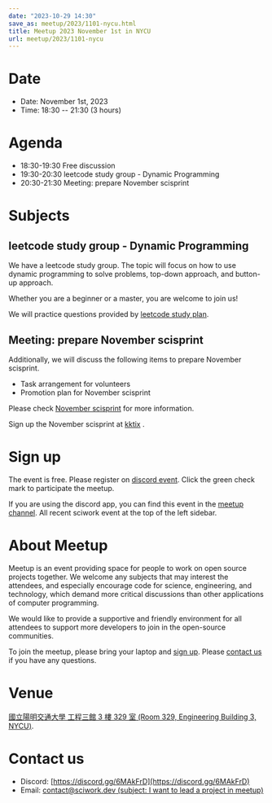 ```yaml
---
date: "2023-10-29 14:30"
save_as: meetup/2023/1101-nycu.html
title: Meetup 2023 November 1st in NYCU
url: meetup/2023/1101-nycu
---
```


# Date

- Date: November 1st, 2023
- Time: 18:30 \-- 21:30 (3 hours)

# Agenda

- 18:30-19:30 Free discussion
- 19:30-20:30 leetcode study group - Dynamic Programming
- 20:30-21:30 Meeting: prepare November scisprint

# Subjects

## leetcode study group - Dynamic Programming

We have a leetcode study group. The topic will focus on how to use
dynamic programming to solve problems, top-down approach, and button-up
approach.

Whether you are a beginner or a master, you are welcome to join us!

We will practice questions provided by [leetcode study
plan](https://leetcode.com/studyplan/dynamic-programming).

## Meeting: prepare November scisprint

Additionally, we will discuss the following items to prepare November
scisprint.

- Task arrangement for volunteers
- Promotion plan for November scisprint

Please check [November
scisprint](https://sciwork.dev/sprint/2023/11-hsinchu) for more
information.

Sign up the November scisprint at
[kktix](https://sciwork.kktix.cc/events/scisprint-202311-hsinchu) .

# Sign up

The event is free. Please register on [discord
event](https://discordapp.com/channels/730297880140578906/1007075707400237067/1167808481588420729).
Click the green check mark to participate the meetup.

If you are using the discord app, you can find this event in the [meetup
channel](https://discordapp.com/channels/730297880140578906/1007075707400237067).
All recent sciwork event at the top of the left sidebar.

# About Meetup

Meetup is an event providing space for people to work on open source
projects together. We welcome any subjects that may interest the
attendees, and especially encourage code for science, engineering, and
technology, which demand more critical discussions than other
applications of computer programming.

We would like to provide a supportive and friendly environment for all
attendees to support more developers to join in the open-source
communities.

To join the meetup, please bring your laptop and [sign up](#sign-up).
Please [contact us](#contact-us) if you have any questions.

# Venue

[國立陽明交通大學 工程三館 3 樓 329 室 (Room 329, Engineering Building
3, NYCU)](https://goo.gl/maps/TgDYwohB3CBmQgww9).

<Map src="https://www.google.com/maps/embed?pb=!1m18!1m12!1m3!1d905.5596639949631!2d120.99673777209487!3d24.787280157478236!2m3!1f0!2f0!3f0!3m2!1i1024!2i768!4f13.1!3m3!1m2!1s0x3468360f96adabd7%3A0xedfd1ba0fa6c6bf7!2z5ZyL56uL6Zm95piO5Lqk6YCa5aSn5a24IOW3peeoi-S4iemkqA!5e0!3m2!1szh-TW!2stw!4v1678519228058!5m2!1szh-TW!2stw" />

# Contact us

- Discord: [https://discord.gg/6MAkFrD](https://discord.gg/6MAkFrD)
- Email: [contact@sciwork.dev (subject: I want to lead a project in
  meetup)](mailto:contact@sciwork.dev?subject=[sciwork]%20I%20want%20to%20lead%20a%20project%20in%20scisprint)

